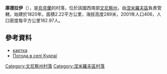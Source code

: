 {{coord|49|2|25|N|28|44|2|E|scale:30000|display=title}}

'''庫德拉伊'''（{{lang-uk|Кудлаї}}），是[[烏克蘭|烏克蘭]]的村落，位於該國西南部[[文尼察州|文尼察州]]，由[[涅米羅夫區|涅米羅夫區]]負責管轄，始建於1820年，面積2.22平方公里，海拔高度289米，2001年人口406，人口密度每平方公里182.97人。

==參考資料==
* [http://gska2.rada.gov.ua/pls/z7502/A005?rdat1=22.02.2009&rf7571=2559 картка]{{dead link|date=2018年2月 |bot=InternetArchiveBot |fix-attempted=yes }}
* [http://weather.in.ua/ua/vinnickaja/12597 Погода в селі Кудлаї] {{Wayback|url=http://weather.in.ua/ua/vinnickaja/12597 |date=20111220054854 }}

[[Category:文尼察州村落|Category:文尼察州村落]]
[[Category:涅米羅夫區村落|Category:涅米羅夫區村落]]


{{Vinnytsia-geo-stub}}